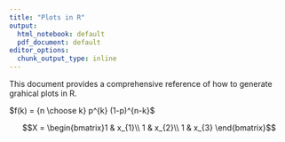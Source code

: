 ```yaml
---
title: "Plots in R"
output:
  html_notebook: default
  pdf_document: default
editor_options:
  chunk_output_type: inline
---
```


This document provides a comprehensive reference of how to generate grahical plots in R.

$f(k) = {n \choose k} p^{k} (1-p)^{n-k}$

$$X = \begin{bmatrix}1 & x_{1}\\
1 & x_{2}\\
1 & x_{3}
\end{bmatrix}$$